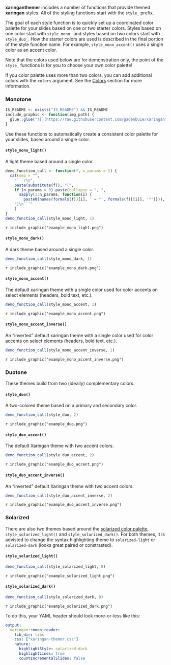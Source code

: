 **xaringanthemer** includes a number of functions that provide
themed **xaringan** styles.
All of the styling functions start with the `style_` prefix.

The goal of each style function is to 
quickly set up a coordinated color palette for your slides
based on one or two starter colors.
Styles based on one color start with `style_mono_`
and styles based on two colors start with `style_duo_`.
How the starter colors are used is described 
in the final portion of the style function name.
For example, `style_mono_accent()` uses a single color as an accent color.

Note that the colors used below are for demonstration only,
the point of the `style_` functions is for you to choose your own color palette!

If you color palette uses more than two colors,
you can add additional colors with the `colors` argument.
See the [Colors](#colors) section for more information.

### Monotone

```r
IS_README <- exists("IS_README") && IS_README
include_graphic <- function(img_path) {
  glue::glue("![](https://raw.githubusercontent.com/gadenbuie/xaringanthemer/assets/{img_path})")
}
```

Use these functions to automatically create a consistent color palette for your slides, based around a single color.

#### `style_mono_light()`

A light theme based around a single color.

```r
demo_function_call <- function(f, n_params = 1) {
  cat(sep = "",
    "```r\n",
    paste(substitute(f)), "(",
    if (n_params > 0) paste(collapse = ", ",
      sapply(1:n_params, function(i) {
        paste0(names(formals(f))[i], ' = "', formals(f)[[i]], '"')})),
    ")\n```"
    )
}
demo_function_call(style_mono_light, 1)
```

`r include_graphic("example_mono_light.png")`

#### `style_mono_dark()`

A dark theme based around a single color.

```r
demo_function_call(style_mono_dark, 1)
```

`r include_graphic("example_mono_dark.png")`

#### `style_mono_accent()`

The default xaringan theme with a single color used for color accents on select elements (headers, bold text, etc.).

```r
demo_function_call(style_mono_accent, 1)
```

`r include_graphic("example_mono_accent.png")`

#### `style_mono_accent_inverse()`

An "inverted" default xaringan theme with a single color used for color accents on select elements (headers, bold text, etc.).

```r
demo_function_call(style_mono_accent_inverse, 1)
```

`r include_graphic("example_mono_accent_inverse.png")`


### Duotone

These themes build from two (ideally) complementary colors.

#### `style_duo()`

A two-colored theme based on a primary and secondary color.

```r
demo_function_call(style_duo, 2)
```

`r include_graphic("example_duo.png")`

#### `style_duo_accent()`

The default Xaringan theme with two accent colors.

```r
demo_function_call(style_duo_accent, 2)
```

`r include_graphic("example_duo_accent.png")`

#### `style_duo_accent_inverse()`

An "inverted" default Xaringan theme with two accent colors.

```r
demo_function_call(style_duo_accent_inverse, 2)
```

`r include_graphic("example_duo_accent_inverse.png")`

### Solarized

There are also two themes based around the [solarized color palette](http://ethanschoonover.com/solarized), `style_solarized_light()` and `style_solarized_dark()`.
For both themes, it is advisted to change the syntax highlighting theme to `solarized-light` or `solarized-dark` (looks great paired or constrasted).

#### `style_solarized_light()`

```r
demo_function_call(style_solarized_light, 0)
```

`r include_graphic("example_solarized_light.png")`

#### `style_solarized_dark()`

```r
demo_function_call(style_solarized_dark, 0)
```

`r include_graphic("example_solarized_dark.png")`


To do this, your YAML header should look more-or-less like this:

```yaml
output:
  xaringan::moon_reader:
    lib_dir: libs
    css: ["xaringan-themer.css"]
    nature:
      highlightStyle: solarized-dark
      highlightLines: true
      countIncrementalSlides: false
```
